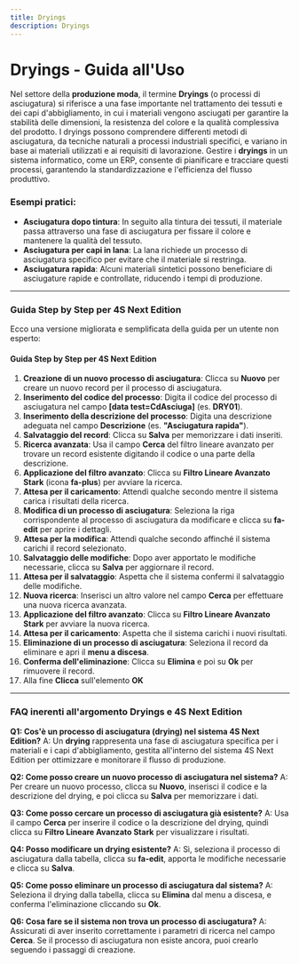 ```yaml
---
title: Dryings
description: Dryings
---
```


# Dryings - Guida all'Uso

Nel settore della **produzione moda**, il termine **Dryings** (o processi di asciugatura) si riferisce a una fase importante nel trattamento dei tessuti e dei capi d'abbigliamento, in cui i materiali vengono asciugati per garantire la stabilità delle dimensioni, la resistenza del colore e la qualità complessiva del prodotto. I dryings possono comprendere differenti metodi di asciugatura, da tecniche naturali a processi industriali specifici, e variano in base ai materiali utilizzati e ai requisiti di lavorazione. Gestire i **dryings** in un sistema informatico, come un ERP, consente di pianificare e tracciare questi processi, garantendo la standardizzazione e l'efficienza del flusso produttivo.

### Esempi pratici:

* **Asciugatura dopo tintura**: In seguito alla tintura dei tessuti, il materiale passa attraverso una fase di asciugatura per fissare il colore e mantenere la qualità del tessuto.
* **Asciugatura per capi in lana**: La lana richiede un processo di asciugatura specifico per evitare che il materiale si restringa.
* **Asciugatura rapida**: Alcuni materiali sintetici possono beneficiare di asciugature rapide e controllate, riducendo i tempi di produzione.

***

### Guida Step by Step per **4S Next Edition**

Ecco una versione migliorata e semplificata della guida per un utente non esperto:

#### Guida Step by Step per 4S Next Edition

1. **Creazione di un nuovo processo di asciugatura**: Clicca su **Nuovo** per creare un nuovo record per il processo di asciugatura.
2. **Inserimento del codice del processo**: Digita il codice del processo di asciugatura nel campo **\[data test=CdAsciuga]** (es. **DRY01**).
3. **Inserimento della descrizione del processo**: Digita una descrizione adeguata nel campo **Descrizione** (es. **"Asciugatura rapida"**).
4. **Salvataggio del record**: Clicca su **Salva** per memorizzare i dati inseriti.
5. **Ricerca avanzata**: Usa il campo **Cerca** del filtro lineare avanzato per trovare un record esistente digitando il codice o una parte della descrizione.
6. **Applicazione del filtro avanzato**: Clicca su **Filtro Lineare Avanzato Stark** (icona **fa-plus**) per avviare la ricerca.
7. **Attesa per il caricamento**: Attendi qualche secondo mentre il sistema carica i risultati della ricerca.
8. **Modifica di un processo di asciugatura**: Seleziona la riga corrispondente al processo di asciugatura da modificare e clicca su **fa-edit** per aprire i dettagli.
9. **Attesa per la modifica**: Attendi qualche secondo affinché il sistema carichi il record selezionato.
10. **Salvataggio delle modifiche**: Dopo aver apportato le modifiche necessarie, clicca su **Salva** per aggiornare il record.
11. **Attesa per il salvataggio**: Aspetta che il sistema confermi il salvataggio delle modifiche.
12. **Nuova ricerca**: Inserisci un altro valore nel campo **Cerca** per effettuare una nuova ricerca avanzata.
13. **Applicazione del filtro avanzato**: Clicca su **Filtro Lineare Avanzato Stark** per avviare la nuova ricerca.
14. **Attesa per il caricamento**: Aspetta che il sistema carichi i nuovi risultati.
15. **Eliminazione di un processo di asciugatura**: Seleziona il record da eliminare e apri il **menu a discesa**.
16. **Conferma dell'eliminazione**: Clicca su **Elimina** e poi su **Ok** per rimuovere il record.
17. Alla fine **Clicca** sull'elemento **OK**

***

### FAQ inerenti all'argomento **Dryings** e 4S Next Edition

**Q1: Cos'è un processo di asciugatura (drying) nel sistema 4S Next Edition?**
A: Un **drying** rappresenta una fase di asciugatura specifica per i materiali e i capi d'abbigliamento, gestita all'interno del sistema 4S Next Edition per ottimizzare e monitorare il flusso di produzione.

**Q2: Come posso creare un nuovo processo di asciugatura nel sistema?**
A: Per creare un nuovo processo, clicca su **Nuovo**, inserisci il codice e la descrizione del drying, e poi clicca su **Salva** per memorizzare i dati.

**Q3: Come posso cercare un processo di asciugatura già esistente?**
A: Usa il campo **Cerca** per inserire il codice o la descrizione del drying, quindi clicca su **Filtro Lineare Avanzato Stark** per visualizzare i risultati.

**Q4: Posso modificare un drying esistente?**
A: Sì, seleziona il processo di asciugatura dalla tabella, clicca su **fa-edit**, apporta le modifiche necessarie e clicca su **Salva**.

**Q5: Come posso eliminare un processo di asciugatura dal sistema?**
A: Seleziona il drying dalla tabella, clicca su **Elimina** dal menu a discesa, e conferma l'eliminazione cliccando su **Ok**.

**Q6: Cosa fare se il sistema non trova un processo di asciugatura?**
A: Assicurati di aver inserito correttamente i parametri di ricerca nel campo **Cerca**. Se il processo di asciugatura non esiste ancora, puoi crearlo seguendo i passaggi di creazione.